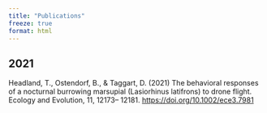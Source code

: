 ```yaml
---
title: "Publications"
freeze: true
format: html
---
```


## 2021

Headland, T., Ostendorf, B., & Taggart, D. (2021) The behavioral responses of a nocturnal burrowing marsupial (Lasiorhinus latifrons) to drone flight. Ecology and Evolution, 11, 12173-- 12181. [https://doi.org/10.1002/ece3.7981](https://doi.org/10.1002/ ece3.7981)
